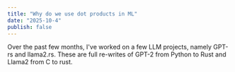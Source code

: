 ```yaml
---
title: "Why do we use dot products in ML"
date: "2025-10-4"
publish: false
---
```


Over the past few months, I've worked on a few LLM projects, namely GPT-rs and llama2.rs. These are full re-writes of GPT-2 from Python to Rust and Llama2 from C to rust.
